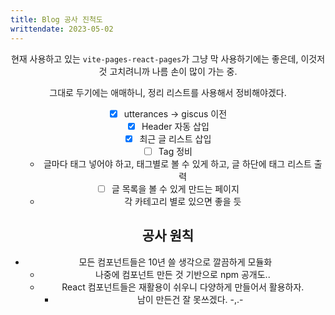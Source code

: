 ```yaml
---
title: Blog 공사 진척도
writtendate: 2023-05-02
---
```


<Header />

현재 사용하고 있는 `vite-pages-react-pages`가 그냥 막 사용하기에는 좋은데, 이것저것 고치려니까 나름 손이 많이 가는 중.

그대로 두기에는 애매하니, 정리 리스트를 사용해서 정비해야겠다.


* [x] utterances -> giscus 이전
* [x] Header 자동 삽입
* [x] 최근 글 리스트 삽입
* [ ] Tag 정비
  - 글마다 태그 넣어야 하고, 태그별로 볼 수 있게 하고, 글 하단에 태그 리스트 출력
* [ ] 글 목록을 볼 수 있게 만드는 페이지
  - 각 카테고리 별로 있으면 좋을 듯

## 공사 원칙

- 모든 컴포넌트들은 10년 쓸 생각으로 깔끔하게 모듈화
  - 나중에 컴포넌트 만든 것 기반으로 npm 공개도..
  - React 컴포넌트들은 재활용이 쉬우니 다양하게 만들어서 활용하자.
    - 남이 만든건 잘 못쓰겠다. -,.-

<Comment />
